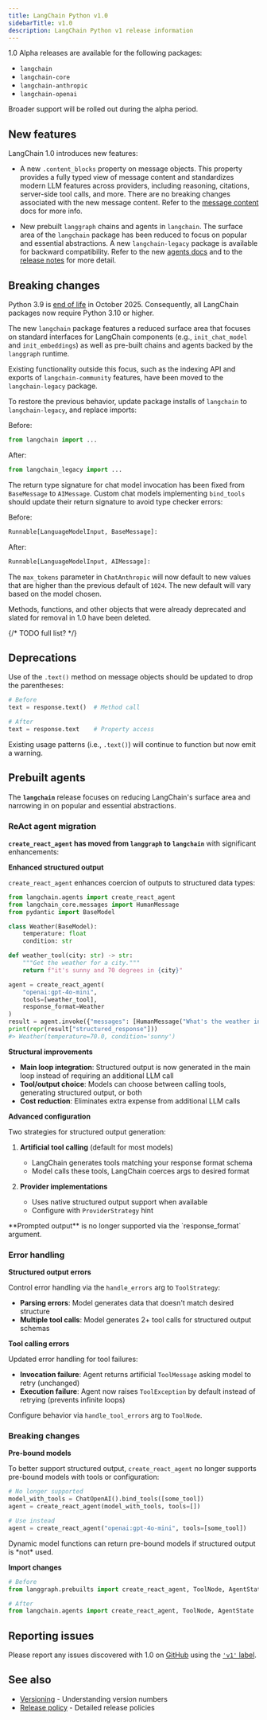 ```yaml
---
title: LangChain Python v1.0
sidebarTitle: v1.0
description: LangChain Python v1 release information
---
```



<AlphaCallout />

<Note>

1.0 Alpha releases are available for the following packages:

- `langchain`
- `langchain-core`
- `langchain-anthropic`
- `langchain-openai`

Broader support will be rolled out during the alpha period.

</Note>

## <Icon icon="sparkles" /> New features

LangChain 1.0 introduces new features:

- A new `.content_blocks` property on message objects. This property provides a fully
typed view of message content and standardizes modern LLM features across providers,
including reasoning, citations, server-side tool calls, and more. There are no breaking
changes associated with the new message content. Refer to the
[message content](/oss/langchain-messages#content) docs for more info.

- New prebuilt `langgraph` chains and agents in `langchain`. The surface area of the
`langchain` package has been reduced to focus on popular and essential abstractions.
A new `langchain-legacy` package is available for backward compatibility. Refer to the
new [agents docs](/oss/langchain-agents) and to the
[release notes](https://github.com/langchain-ai/langchain/releases/tag/langchain%3D%3D1.0.0a1)
for more detail.

## <Icon icon="ban" /> Breaking changes

<Accordion title="Dropped Python 3.9 support" icon="python">

Python 3.9 is [end of life](https://devguide.python.org/versions/) in October
2025. Consequently, all LangChain packages now require Python 3.10 or higher.

</Accordion>

<Accordion title="Some legacy code moved to `langchain-legacy`">

The new `langchain` package features a reduced surface area that focuses on standard
interfaces for LangChain components (e.g., `init_chat_model` and `init_embeddings`)
as well as pre-built chains and agents backed by the `langgraph` runtime.

Existing functionality outside this focus, such as the indexing API and exports of
`langchain-community` features, have been moved to the `langchain-legacy` package.

To restore the previous behavior, update package installs of `langchain` to
`langchain-legacy`, and replace imports:

Before:
```python
from langchain import ...
```

After:
```python
from langchain_legacy import ...
```

</Accordion>

<Accordion title="Updated return type for chat models">

The return type signature for chat model invocation has been fixed from `BaseMessage`
to `AIMessage`. Custom chat models implementing `bind_tools` should update their
return signature to avoid type checker errors:

Before:
```python
Runnable[LanguageModelInput, BaseMessage]:
```

After:
```python
Runnable[LanguageModelInput, AIMessage]:
```

</Accordion>

<Accordion title="Default `max_tokens` in `langchain-anthropic`">

The `max_tokens` parameter in `ChatAnthropic` will now default to new values that are
higher than the previous default of `1024`. The new default will vary based on the
model chosen.

</Accordion>

<Accordion title="Removal of deprecated objects">

Methods, functions, and other objects that were already deprecated and slated for
removal in 1.0 have been deleted.

{/* TODO full list? */}

</Accordion>

## <Icon icon="box-archive" /> Deprecations

<Accordion title="`.text()` is now a property">

Use of the `.text()` method on message objects should be updated to drop the
parentheses:

```python
# Before
text = response.text()  # Method call

# After  
text = response.text    # Property access
```

Existing usage patterns (i.e., `.text()`) will continue to function but now emit a
warning.

</Accordion>


## <Icon icon="robot" /> Prebuilt agents

The **`langchain`** release focuses on reducing LangChain's surface area and
narrowing in on popular and essential abstractions.

### ReAct agent migration

**`create_react_agent` has moved from `langgraph` to `langchain`** with
significant enhancements:

**Enhanced structured output**

`create_react_agent` enhances coercion of outputs to structured data types:

```python
from langchain.agents import create_react_agent
from langchain_core.messages import HumanMessage
from pydantic import BaseModel

class Weather(BaseModel):
    temperature: float
    condition: str

def weather_tool(city: str) -> str:
    """Get the weather for a city."""
    return f"it's sunny and 70 degrees in {city}"

agent = create_react_agent(
    "openai:gpt-4o-mini", 
    tools=[weather_tool], 
    response_format=Weather
)
result = agent.invoke({"messages": [HumanMessage("What's the weather in SF?")]})
print(repr(result["structured_response"]))
#> Weather(temperature=70.0, condition='sunny')
```

**Structural improvements**

- **Main loop integration**: Structured output is now generated in the main loop
instead of requiring an additional LLM call
- **Tool/output choice**: Models can choose between calling tools, generating
structured output, or both
- **Cost reduction**: Eliminates extra expense from additional LLM calls

**Advanced configuration**

Two strategies for structured output generation:

1. **Artificial tool calling** (default for most models)
    - LangChain generates tools matching your response format schema
    - Model calls these tools, LangChain coerces args to desired format

2. **Provider implementations**
    - Uses native structured output support when available
    - Configure with `ProviderStrategy` hint

<Warning>
**Prompted output** is no longer supported via the `response_format` argument.
</Warning>

### Error handling

**Structured output errors**

Control error handling via the `handle_errors` arg to `ToolStrategy`:

- **Parsing errors**: Model generates data that doesn't match desired structure
- **Multiple tool calls**: Model generates 2+ tool calls for structured output schemas

**Tool calling errors**

Updated error handling for tool failures:

- **Invocation failure**: Agent returns artificial `ToolMessage` asking model to retry (unchanged)
- **Execution failure**: Agent now raises `ToolException` by default instead of retrying (prevents infinite loops)

Configure behavior via `handle_tool_errors` arg to `ToolNode`.

### Breaking changes

**Pre-bound models**

To better support structured output, `create_react_agent` no longer supports
pre-bound models with tools or configuration:

```python
# No longer supported
model_with_tools = ChatOpenAI().bind_tools([some_tool])
agent = create_react_agent(model_with_tools, tools=[])

# Use instead
agent = create_react_agent("openai:gpt-4o-mini", tools=[some_tool])
```

<Note>
Dynamic model functions can return pre-bound models if structured output is *not* used.
</Note>

**Import changes**

```python
# Before
from langgraph.prebuilts import create_react_agent, ToolNode, AgentState

# After
from langchain.agents import create_react_agent, ToolNode, AgentState
```


## <Icon icon="bullhorn" /> Reporting issues

Please report any issues discovered with 1.0 on
[GitHub](https://github.com/langchain-ai/langchain/issues) using the
[`'v1'` label](https://github.com/langchain-ai/langchain/issues?q=state%3Aopen%20label%3Av1).

## See also

- [Versioning](/oss/versioning) - Understanding version numbers
- [Release policy](/oss/release-policy) - Detailed release policies
